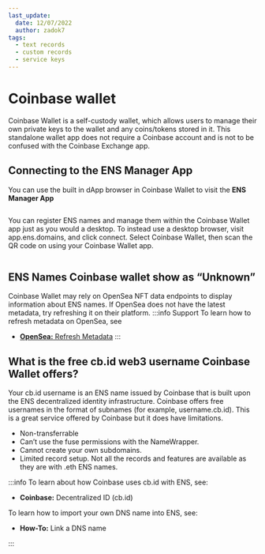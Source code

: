 ```yaml
---
last_update:
  date: 12/07/2022
  author: zadok7
tags:
  - text records
  - custom records
  - service keys
---
```


# Coinbase wallet
Coinbase Wallet is a self-custody wallet, which allows users to manage their own private keys to the wallet and any coins/tokens stored in it. This standalone wallet app does not require a Coinbase account and is not to be confused with the Coinbase Exchange app.

## Connecting to the ENS Manager App
You can use the built in dApp browser in Coinbase Wallet to visit the <Link to="https://app.ens.domains"><b>ENS Manager App</b></Link>

<Image img="/img/coinbase-wallet-1.png" width={400}/>

You can register ENS names and manage them within the Coinbase Wallet app just as you would a desktop.
To instead use a desktop browser, visit app.ens.domains, and click connect. Select Coinbase Wallet, then scan the QR code on using your Coinbase Wallet app.

<BrowserWindow url="app.ens.domains">
  <Image img="/img/coinbase-wallet-2.png"/>
</BrowserWindow>

## ENS Names Coinbase wallet show as “Unknown”
Coinbase Wallet may rely on OpenSea NFT data endpoints to display information about ENS names. If OpenSea does not have the latest metadata, try refreshing it on their platform.
:::info Support
To learn how to refresh metadata on OpenSea, see
 - [**OpenSea:** Refresh Metadata](/docs/faq/marketplaces/opensea#refresh-metadata)
:::

## What is the free cb.id web3 username Coinbase Wallet offers?
Your cb.id username is an ENS name issued by Coinbase that is built upon the ENS decentralized identity infrastructure. Coinbase offers free usernames in the format of subnames (for example, username.cb.id). This is a great service offered by Coinbase but it does have limitations.

 - Non-transferrable
 - Can’t use the fuse permissions with the NameWrapper.
 - Cannot create your own subdomains.
 - Limited record setup. Not all the records and features are available as they are with .eth ENS names.

:::info
To learn about how Coinbase uses cb.id with ENS, see:
 - <Link to="https://help.coinbase.com/en/wallet/managing-account/coinbase-ens-support"><b>Coinbase:</b> Decentralized ID (cb.id)</Link>

To learn how to import your own DNS name into ENS, see:
 - <Link to="/docs/howto/link-dns-name"><b>How-To:</b> Link a DNS name</Link>
:::
